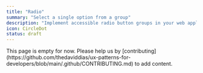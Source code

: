 ```yaml
---
title: "Radio"
summary: "Select a single option from a group"
description: "Implement accessible radio button groups in your web applications. Learn best practices for single-choice selection controls, keyboard navigation, and ARIA attributes."
icon: CircleDot
status: draft
---
```



<Callout type="warning">
  This page is empty for now. Please help us by
  [contributing](https://github.com/thedaviddias/ux-patterns-for-developers/blob/main/.github/CONTRIBUTING.md)
  to add content.
</Callout>

<GuidesBanner
  title="Radio vs Checkbox vs Dropdown?"
  description="Compare selection patterns to make the right choice"
  guidePath="/pattern-guide/input-selection-guide"
/>
